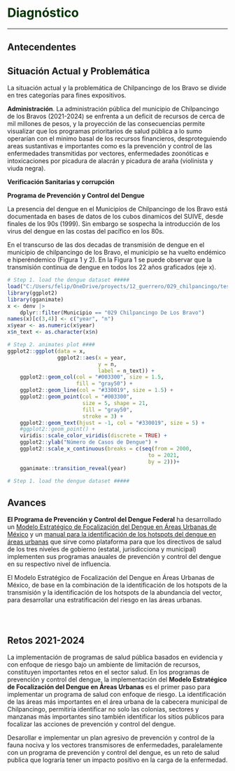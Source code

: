 # **<span style="color:#003300;">Diagnóstico</span>** {#dianostico}

---

## Antecendentes


## Situación Actual y Problemática

La situación actual y la problemática de Chilpancingo de los Bravo se divide en tres categorías para fines expositivos.

**Administración**. La administración pública del municipio de Chilpancingo de los Bravos (2021-2024) se enfrenta a un deficit de recursos de cerca de mil millones de pesos, y la proyección de las consecuencias permite visualizar que los programas prioritarios de salud pública a lo sumo operarían con el minimo basal de los recursos financieros, desproteguiendo areas sustantivas e importantes como es la prevención y control de las enfermedades transmitidas por vectores, enfermedades zoonóticas e intoxicaciones por picadura de alacrán y picadura de araña (violinista y viuda negra). 


**Verificación Sanitarias y corrupción**



**Programa de Prevención y Control del Dengue**

La presencia del dengue en el Municipios de Chilpancingo de los Bravo está documentada en bases de datos de los cubos dinamicos del SUIVE, desde finales de los 90s (1999). Sin embargo se sospecha la introducción de los virus del dengue en las costas del pacífico en los 80s.

En el transcurso de las dos decadas de transmisión de dengue en el municipio de chilpancingo de los Bravo, el municipio se ha vuelto endémico e hiperéndemico (Figura 1 y 2). En la Figura 1 se puede observar que la transmisión continua de dengue en todos los 22 años graficados (eje x).


```r
# Step 1. load the dengue dataset #####
load("C:/Users/felip/OneDrive/proyects/12_guerrero/029_chilpancingo/test_control_fauna_nociva/8.RData/denv_12_guerrero_2000_2021.RData")
library(ggplot2)
library(gganimate)
x <- denv |>
    dplyr::filter(Municipio == "029 Chilpancingo De Los Bravo")
names(x)[c(3,4)] <- c("year", "n")
x$year <- as.numeric(x$year)
x$n_text <- as.character(x$n)

# Step 2. animates plot ####
ggplot2::ggplot(data = x,
                ggplot2::aes(x = year, 
                             y = n,
                             label = n_text)) +
    ggplot2::geom_col(col = "#003300", size = 1.5, 
                      fill = "gray50") +
    ggplot2::geom_line(col = "#330019", size = 1.5) +
    ggplot2::geom_point(col = "#003300", 
                        size = 5, shape = 21, 
                        fill = "gray50",
                        stroke = 3) +
    ggplot2::geom_text(hjust = -1, col = "#330019", size = 5) +
    #ggplot2::geom_point() +
    viridis::scale_color_viridis(discrete = TRUE) +
    ggplot2::ylab("Número de Casos de Dengue") +
    ggplot2::scale_x_continuous(breaks = c(seq(from = 2000, 
                                             to = 2021, 
                                             by = 2)))+
    gganimate::transition_reveal(year)

```

```r
# Step 1. load the dengue dataset #####

```



## Avances

**El Programa de Prevención y Control del Dengue Federal** ha desarrollado un [Modelo Estratégico de Focalización del Dengue en Áreas Urbanas de México](https://fdzul.github.io/strategic_mod_den_targeting/) y un [manual para la identificación de los hotspots del dengue en áreas urbanas](https://fdzul.github.io/manual_hotspots/) que sirve como plataforma para que los directivos de salud de los tres niveles de gobierno (estatal, jurisdicciona y municipal) implementen sus programas anauales de prevención y control del dengue en su respectivo nivel de influencia.

El Modelo Estratégico de Focalización del Dengue en Áreas Urbanas de México, de base en la combinación de la identificación de los hotspots de la transmisión y la identificación de los hotspots de la abundancia del vector, para desarrollar una estratificación del riesgo en las áreas urbanas. 


```r

```

```r

```


```r

```


## Retos 2021-2024

La implementación de programas de salud pública basados en evidencia y con enfoque de riesgo bajo un ambiente de limitación de recursos, constituyen importantes retos en el sector salud. En los programas de prevención y control del dengue, la implementación del **Modelo Estratégico de Focalización del Dengue en Áreas Urbanas** es el primer paso para implementar un programa de salud con enfoque de riesgo. La identificación de las áreas más importantes en el área urbana de la cabecera municipal de Chilpancingo, permitiría identificar no solo las colonias, sectores y manzanas más importantes sino también identificar los sitios públicos para focalizar las acciones de prevención y control del dengue.

Desarollar  e implementar un plan agresivo de prevención y control de la fauna nociva y los vectores transmisores de enfermedades, paralelamente con un programa de prevención y control del dengue, es un reto de salud publica que lograría tener un impacto positivo en la carga de la enfermedad.
